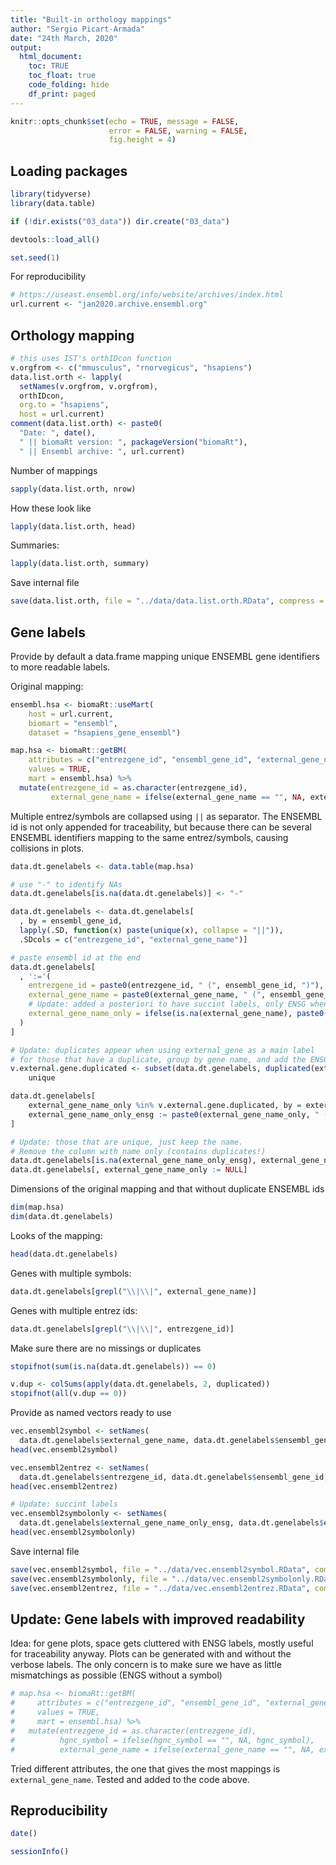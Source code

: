 ```yaml
---
title: "Built-in orthology mappings"
author: "Sergio Picart-Armada"
date: "24th March, 2020"
output:
  html_document:
    toc: TRUE
    toc_float: true
    code_folding: hide
    df_print: paged
---
```


```r
knitr::opts_chunk$set(echo = TRUE, message = FALSE, 
                      error = FALSE, warning = FALSE, 
                      fig.height = 4)
```

## Loading packages

```r
library(tidyverse)
library(data.table)

if (!dir.exists("03_data")) dir.create("03_data")

devtools::load_all()

set.seed(1)
```

For reproducibility

```r
# https://useast.ensembl.org/info/website/archives/index.html
url.current <- "jan2020.archive.ensembl.org"
```


## Orthology mapping

```r
# this uses IST's orthIDcon function
v.orgfrom <- c("mmusculus", "rnorvegicus", "hsapiens")
data.list.orth <- lapply(
  setNames(v.orgfrom, v.orgfrom), 
  orthIDcon, 
  org.to = "hsapiens", 
  host = url.current)
comment(data.list.orth) <- paste0(
  "Date: ", date(), 
  " || biomaRt version: ", packageVersion("biomaRt"), 
  " || Ensembl archive: ", url.current)
```

Number of mappings

```r
sapply(data.list.orth, nrow)
```

How these look like

```r
lapply(data.list.orth, head)
```

Summaries:

```r
lapply(data.list.orth, summary)
```

Save internal file

```r
save(data.list.orth, file = "../data/data.list.orth.RData", compress = "xz")
```


## Gene labels

Provide by default a data.frame mapping unique ENSEMBL gene identifiers to 
more readable labels.

Original mapping:

```r
ensembl.hsa <- biomaRt::useMart(
    host = url.current, 
    biomart = "ensembl", 
    dataset = "hsapiens_gene_ensembl")

map.hsa <- biomaRt::getBM(
    attributes = c("entrezgene_id", "ensembl_gene_id", "external_gene_name"),
    values = TRUE,
    mart = ensembl.hsa) %>%
  mutate(entrezgene_id = as.character(entrezgene_id), 
         external_gene_name = ifelse(external_gene_name == "", NA, external_gene_name))
```

Multiple entrez/symbols are collapsed using `||` as separator.
The ENSEMBL id is not only appended for traceability,
but because there can be several ENSEMBL identifiers mapping to the 
same entrez/symbols, causing collisions in plots.

```r
data.dt.genelabels <- data.table(map.hsa)

# use "-" to identify NAs
data.dt.genelabels[is.na(data.dt.genelabels)] <- "-"

data.dt.genelabels <- data.dt.genelabels[
  , by = ensembl_gene_id, 
  lapply(.SD, function(x) paste(unique(x), collapse = "||")), 
  .SDcols = c("entrezgene_id", "external_gene_name")]

# paste ensembl id at the end
data.dt.genelabels[
  , ':='(
    entrezgene_id = paste0(entrezgene_id, " (", ensembl_gene_id, ")"), 
    external_gene_name = paste0(external_gene_name, " (", ensembl_gene_id, ")"), 
    # Update: added a posteriori to have succint labels, only ENSG when necessary
    external_gene_name_only = ifelse(is.na(external_gene_name), paste0("- (", ensembl_gene_id, ")"), external_gene_name)
  )
]

# Update: duplicates appear when using external_gene as a main label
# for those that have a duplicate, group by gene name, and add the ENSG
v.external.gene.duplicated <- subset(data.dt.genelabels, duplicated(external_gene_name_only))$external_gene_name_only %>%
    unique

data.dt.genelabels[
    external_gene_name_only %in% v.external.gene.duplicated, by = external_gene_name_only, 
    external_gene_name_only_ensg := paste0(external_gene_name_only, " (", ensembl_gene_id, ")")
]

# Update: those that are unique, just keep the name. 
# Remove the column with name only (contains duplicates!)
data.dt.genelabels[is.na(external_gene_name_only_ensg), external_gene_name_only_ensg := external_gene_name_only] 
data.dt.genelabels[, external_gene_name_only := NULL]
```

Dimensions of the original mapping and that without duplicate ENSEMBL ids

```r
dim(map.hsa)
dim(data.dt.genelabels)
```

Looks of the mapping:

```r
head(data.dt.genelabels)
```

Genes with multiple symbols:

```r
data.dt.genelabels[grepl("\\|\\|", external_gene_name)]
```

Genes with multiple entrez ids:

```r
data.dt.genelabels[grepl("\\|\\|", entrezgene_id)]
```

Make sure there are no missings or duplicates

```r
stopifnot(sum(is.na(data.dt.genelabels)) == 0)

v.dup <- colSums(apply(data.dt.genelabels, 2, duplicated))
stopifnot(all(v.dup == 0))
```

Provide as named vectors ready to use

```r
vec.ensembl2symbol <- setNames(
  data.dt.genelabels$external_gene_name, data.dt.genelabels$ensembl_gene_id)
head(vec.ensembl2symbol)

vec.ensembl2entrez <- setNames(
  data.dt.genelabels$entrezgene_id, data.dt.genelabels$ensembl_gene_id)
head(vec.ensembl2entrez)

# Update: succint labels
vec.ensembl2symbolonly <- setNames(
  data.dt.genelabels$external_gene_name_only_ensg, data.dt.genelabels$ensembl_gene_id)
head(vec.ensembl2symbolonly)

```

Save internal file

```r
save(vec.ensembl2symbol, file = "../data/vec.ensembl2symbol.RData", compress = "xz")
save(vec.ensembl2symbolonly, file = "../data/vec.ensembl2symbolonly.RData", compress = "xz")
save(vec.ensembl2entrez, file = "../data/vec.ensembl2entrez.RData", compress = "xz")
```

## Update: Gene labels with improved readability

Idea: for gene plots, space gets cluttered with ENSG labels, mostly useful for traceability anyway. 
Plots can be generated with and without the verbose labels. 
The only concern is to make sure we have as little mismatchings as possible (ENGS without a symbol)

```r
# map.hsa <- biomaRt::getBM(
#     attributes = c("entrezgene_id", "ensembl_gene_id", "external_gene_name", "hgnc_symbol"),
#     values = TRUE,
#     mart = ensembl.hsa) %>%
#   mutate(entrezgene_id = as.character(entrezgene_id), 
#          hgnc_symbol = ifelse(hgnc_symbol == "", NA, hgnc_symbol), 
#          external_gene_name = ifelse(external_gene_name == "", NA, external_gene_name))
```

Tried different attributes, the one that gives the most mappings is `external_gene_name`.
Tested and added to the code above.


## Reproducibility

```r
date()
```

```r
sessionInfo()
```
